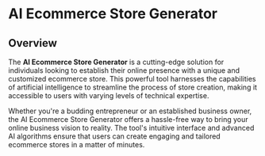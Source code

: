 # AI Ecommerce Store Generator

## Overview

The **AI Ecommerce Store Generator** is a cutting-edge solution for individuals looking to establish their online presence with a unique and customized ecommerce store. This powerful tool harnesses the capabilities of artificial intelligence to streamline the process of store creation, making it accessible to users with varying levels of technical expertise.

Whether you're a budding entrepreneur or an established business owner, the AI Ecommerce Store Generator offers a hassle-free way to bring your online business vision to reality. The tool's intuitive interface and advanced AI algorithms ensure that users can create engaging and tailored ecommerce stores in a matter of minutes.


